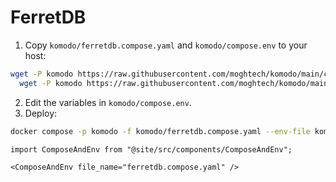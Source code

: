 # FerretDB

1. Copy `komodo/ferretdb.compose.yaml` and `komodo/compose.env` to your host:
```bash
wget -P komodo https://raw.githubusercontent.com/moghtech/komodo/main/compose/ferretdb.compose.yaml && \
  wget -P komodo https://raw.githubusercontent.com/moghtech/komodo/main/compose/compose.env
```
2. Edit the variables in `komodo/compose.env`.
3. Deploy:

```bash
docker compose -p komodo -f komodo/ferretdb.compose.yaml --env-file komodo/compose.env up -d
```

```mdx-code-block
import ComposeAndEnv from "@site/src/components/ComposeAndEnv";

<ComposeAndEnv file_name="ferretdb.compose.yaml" />
```